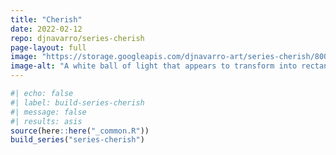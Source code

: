 ```yaml
---
title: "Cherish"
date: 2022-02-12
repo: djnavarro/series-cherish
page-layout: full
image: "https://storage.googleapis.com/djnavarro-art/series-cherish/800/pollen_29_2900.jpg"
image-alt: "A white ball of light that appears to transform into rectangular shapes, against a green background, with a black shadow"
---
```

   
::: {.grid}
  
```r
#| echo: false
#| label: build-series-cherish
#| message: false
#| results: asis
source(here::here("_common.R"))
build_series("series-cherish")
```
   
:::
   
